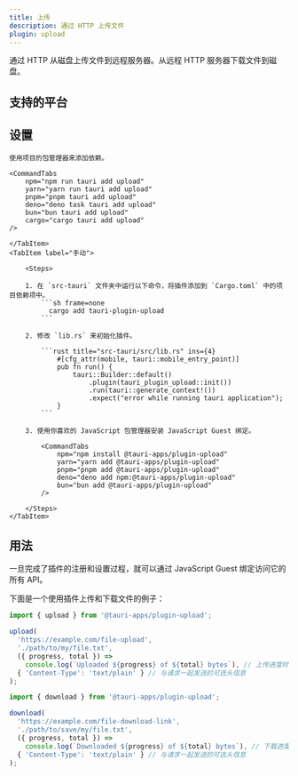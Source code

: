 ```yaml
---
title: 上传
description: 通过 HTTP 上传文件
plugin: upload
---
```




<PluginLinks plugin={frontmatter.plugin} />

通过 HTTP 从磁盘上传文件到远程服务器。从远程 HTTP 服务器下载文件到磁盘。

## 支持的平台

<Compatibility plugin={frontmatter.plugin} />

## 设置

<Tabs>
	<TabItem label="自动">

    使用项目的包管理器来添加依赖。

    <CommandTabs
    	npm="npm run tauri add upload"
    	yarn="yarn run tauri add upload"
    	pnpm="pnpm tauri add upload"
    	deno="deno task tauri add upload"
    	bun="bun tauri add upload"
    	cargo="cargo tauri add upload"
    />

    </TabItem>
    <TabItem label="手动">

    	<Steps>

    	1. 在 `src-tauri` 文件夹中运行以下命令，将插件添加到 `Cargo.toml` 中的项目依赖项中。
    		```sh frame=none
              cargo add tauri-plugin-upload
            ```

    	2. 修改 `lib.rs` 来初始化插件。

    		```rust title="src-tauri/src/lib.rs" ins={4}
    			#[cfg_attr(mobile, tauri::mobile_entry_point)]
    			pub fn run() {
    				tauri::Builder::default()
    					.plugin(tauri_plugin_upload::init())
    					.run(tauri::generate_context!())
    					.expect("error while running tauri application");
    			}
            ```

    	3. 使用你喜欢的 JavaScript 包管理器安装 JavaScript Guest 绑定。

    		<CommandTabs
    			npm="npm install @tauri-apps/plugin-upload"
    			yarn="yarn add @tauri-apps/plugin-upload"
    			pnpm="pnpm add @tauri-apps/plugin-upload"
                deno="deno add npm:@tauri-apps/plugin-upload"
    			bun="bun add @tauri-apps/plugin-upload"
    		/>

    	</Steps>
    </TabItem>

</Tabs>

## 用法

一旦完成了插件的注册和设置过程，就可以通过 JavaScript Guest 绑定访问它的所有 API。

下面是一个使用插件上传和下载文件的例子：

```javascript
import { upload } from '@tauri-apps/plugin-upload';

upload(
  'https://example.com/file-upload',
  './path/to/my/file.txt',
  ({ progress, total }) =>
    console.log(`Uploaded ${progress} of ${total} bytes`), // 上传进度时调用的回调函数
  { 'Content-Type': 'text/plain' } // 与请求一起发送的可选头信息
);
```

```javascript
import { download } from '@tauri-apps/plugin-upload';

download(
  'https://example.com/file-download-link',
  './path/to/save/my/file.txt',
  ({ progress, total }) =>
    console.log(`Downloaded ${progress} of ${total} bytes`), // 下载进度时调用的回调函数
  { 'Content-Type': 'text/plain' } // 与请求一起发送的可选头信息
);
```
